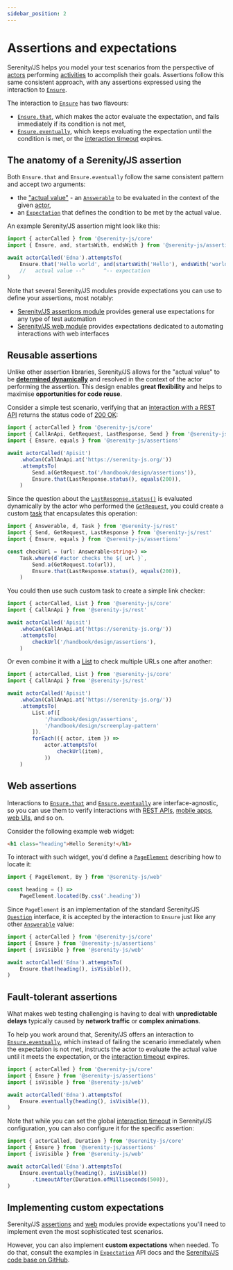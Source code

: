 ```yaml
---
sidebar_position: 2
---
```

# Assertions and expectations

Serenity/JS helps you model your test scenarios from the perspective of [actors](/api/core/class/Actor) performing [activities](/api/core/class/Activity) to accomplish their goals.
Assertions follow this same consistent approach, with any assertions expressed using the interaction to [`Ensure`](/api/assertions/class/Ensure).

The interaction to [`Ensure`](/api/assertions/class/Ensure) has two flavours:
- [`Ensure.that`](/api/assertions/class/Ensure#that), which makes the actor evaluate the expectation, and fails immediately if its condition is not met,
- [`Ensure.eventually`](/api/assertions/class/Ensure#eventually), which keeps evaluating the expectation until the condition is met, or the [interaction timeout](/api/core/class/SerenityConfig#interactionTimeout) expires.

## The anatomy of a Serenity/JS assertion

Both `Ensure.that` and `Ensure.eventually` follow the same consistent pattern and accept two arguments:
- the ["actual value"](http://xunitpatterns.com/ResultVerification.html) - an [`Answerable`](/api/core#Answerable) to be evaluated in the context of the given [actor](/api/core/class/Actor),
- an [`Expectation`](/api/core/class/Expectation) that defines the condition to be met by the actual value.

An example Serenity/JS assertion might look like this:
```typescript
import { actorCalled } from '@serenity-js/core'
import { Ensure, and, startsWith, endsWith } from '@serenity-js/assertions'

await actorCalled('Edna').attemptsTo(
    Ensure.that('Hello world', and(startsWith('Hello'), endsWith('world'))),
    //   actual value --^      ^-- expectation
)
```

Note that several Serenity/JS modules provide expectations you can use to define your assertions, most notably:
- [Serenity/JS assertions module](/api/assertions) provides general use expectations for any type of test automation
- [Serenity/JS web module](/api/web) provides expectations dedicated to automating interactions with web interfaces

## Reusable assertions

Unlike other assertion libraries, Serenity/JS allows for the "actual value" to be [**determined dynamically**](/api/core/class/Question)
and resolved in the context of the actor performing the assertion.
This design enables **great flexibility** and helps to maximise **opportunities for code reuse**.

Consider a simple test scenario, verifying that an [interaction with a REST API](/api/rest) returns
the status code of [200 OK](https://developer.mozilla.org/en-US/docs/Web/HTTP/Status/200):

```typescript
import { actorCalled } from '@serenity-js/core'
import { CallAnApi, GetRequest, LastResponse, Send } from '@serenity-js/rest'
import { Ensure, equals } from '@serenity-js/assertions'

await actorCalled('Apisit')
    .whoCan(CallAnApi.at('https://serenity-js.org/'))
    .attemptsTo(
        Send.a(GetRequest.to('/handbook/design/assertions')),
        Ensure.that(LastResponse.status(), equals(200)),
    )
```

Since the question about the [`LastResponse.status()`](/api/rest/class/LastResponse#status) is evaluated dynamically
by the actor who performed the [`GetRequest`](/api/rest/class/GetRequest),
you could create a custom [task](/api/core/class/Task) that encapsulates this operation:

```typescript
import { Answerable, d, Task } from '@serenity-js/rest'
import { Send, GetRequest, LastResponse } from '@serenity-js/rest'
import { Ensure, equals } from '@serenity-js/assertions'

const checkUrl = (url: Answerable<string>) =>
    Task.where(d`#actor checks the ${ url }`,
        Send.a(GetRequest.to(url)),
        Ensure.that(LastResponse.status(), equals(200)),
    )
```

You could then use such custom task to create a simple link checker:

```typescript
import { actorCalled, List } from '@serenity-js/core'
import { CallAnApi } from '@serenity-js/rest'

await actorCalled('Apisit')
    .whoCan(CallAnApi.at('https://serenity-js.org/'))
    .attemptsTo(
        checkUrl('/handbook/design/assertions'),
    )
```
Or even combine it with a [List](/api/core/class/List)
to check multiple URLs one after another:

```typescript
import { actorCalled, List } from '@serenity-js/core'
import { CallAnApi } from '@serenity-js/rest'

await actorCalled('Apisit')
    .whoCan(CallAnApi.at('https://serenity-js.org/'))
    .attemptsTo(
        List.of([
            '/handbook/design/assertions',
            '/handbook/design/screenplay-pattern'
        ]).
        forEach(({ actor, item }) =>
            actor.attemptsTo(
                checkUrl(item),
            ))
    )
```

## Web assertions

Interactions to [`Ensure.that`](/api/assertions/class/Ensure#that) and [`Ensure.eventually`](/api/assertions/class/Ensure#eventually)
are interface-agnostic, so you can use them to verify interactions with [REST APIs](/handbook/api-testing/), [mobile apps](/handbook/mobile-testing/), [web UIs](/handbook/web-testing/), and so on.

Consider the following example web widget:
```html
<h1 class="heading">Hello Serenity!</h1>
```

To interact with such widget, you'd define a [`PageElement`](/api/web/class/PageElement) describing how to locate it:

```typescript
import { PageElement, By } from '@serenity-js/web'

const heading = () =>
    PageElement.located(By.css('.heading'))
```

Since `PageElement` is an implementation of the standard Serenity/JS [`Question`](/api/core/class/Question) interface,
it is accepted by the interaction to `Ensure` just like any other [`Answerable`](/api/core#Answerable) value:

```typescript title="Example web scenario interacting with the widget"
import { actorCalled } from '@serenity-js/core'
import { Ensure } from '@serenity-js/assertions'
import { isVisible } from '@serenity-js/web'

await actorCalled('Edna').attemptsTo(
    Ensure.that(heading(), isVisible()),
)
```

## Fault-tolerant assertions

What makes web testing challenging is having to deal with **unpredictable delays** typically caused by **network traffic**
or **complex animations**.

To help you work around that, Serenity/JS offers an interaction to [`Ensure.eventually`](/api/assertions/class/Ensure#eventually),
which instead of failing the scenario immediately when the expectation is not met, instructs the actor
to evaluate the actual value until it meets the expectation, or the [interaction timeout](/api/core/class/SerenityConfig#interactionTimeout) expires.

```typescript title="Example web scenario interacting with the widget"
import { actorCalled } from '@serenity-js/core'
import { Ensure } from '@serenity-js/assertions'
import { isVisible } from '@serenity-js/web'

await actorCalled('Edna').attemptsTo(
    Ensure.eventually(heading(), isVisible()),
)
```

Note that while you can set the global
[interaction timeout](/api/core/class/SerenityConfig#interactionTimeout)
in Serenity/JS configuration, you can also configure it for the specific assertion:

```typescript title="Example web scenario interacting with the widget"
import { actorCalled, Duration } from '@serenity-js/core'
import { Ensure } from '@serenity-js/assertions'
import { isVisible } from '@serenity-js/web'

await actorCalled('Edna').attemptsTo(
    Ensure.eventually(heading(), isVisible())
        .timeoutAfter(Duration.ofMilliseconds(500)),
)
```

## Implementing custom expectations

Serenity/JS [assertions](/api/assertions) and [web](/api/web) modules provide expectations you'll need to implement
even the most sophisticated test scenarios.

However, you can also implement **custom expectations** when needed. To do that, consult the examples in [`Expectation`](/api/core/class/Expectation) API docs
and the [Serenity/JS code base on GitHub](https://github.com/serenity-js/serenity-js).
